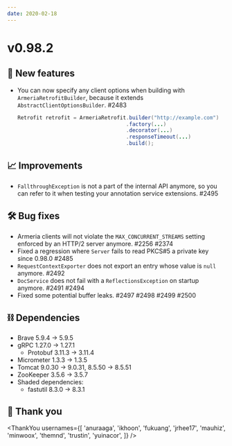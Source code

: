 ```yaml
---
date: 2020-02-18
---
```


# v0.98.2

## 🌟 New features

- You can now specify any client options when building with `ArmeriaRetrofitBuilder`, because it extends `AbstractClientOptionsBuilder`. #2483
  ```java
  Retrofit retrofit = ArmeriaRetrofit.builder("http://example.com")
                                     .factory(...)
                                     .decorator(...)
                                     .responseTimeout(...)
                                     .build();
  ```

## 📈 Improvements

- `FallthroughException` is not a part of the internal API anymore, so you can refer to it when testing your annotation service extensions. #2495

## 🛠️ Bug fixes

- Armeria clients will not violate the `MAX_CONCURRENT_STREAMS` setting enforced by an HTTP/2 server anymore. #2256 #2374
- Fixed a regression where `Server` fails to read PKCS#5 a private key since 0.98.0 #2485
- `RequestContextExporter` does not export an entry whose value is `null` anymore. #2492
- `DocService` does not fail with a `ReflectionsException` on startup anymore. #2491 #2494
- Fixed some potential buffer leaks. #2497 #2498 #2499 #2500

## ⛓ Dependencies

- Brave 5.9.4 → 5.9.5
- gRPC 1.27.0 → 1.27.1
  - Protobuf 3.11.3 → 3.11.4
- Micrometer 1.3.3 → 1.3.5
- Tomcat 9.0.30 → 9.0.31, 8.5.50 → 8.5.51
- ZooKeeper 3.5.6 → 3.5.7
- Shaded dependencies:
  - fastutil 8.3.0 → 8.3.1

## 🙇 Thank you

<ThankYou
  usernames={[
    'anuraaga',
    'ikhoon',
    'fukuang',
    'jrhee17',
    'mauhiz',
    'minwoox',
    'themnd',
    'trustin',
    'yuinacor',
  ]}
/>
